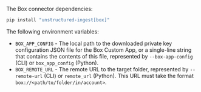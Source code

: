The Box connector dependencies:

```bash CLI, Python
pip install "unstructured-ingest[box]"
```


<AdditionalIngestDependencies />

The following environment variables:

- `BOX_APP_CONFIG` - The local path to the downloaded private key configuration JSON file for the Box Custom App, 
   or a single-line string that contains the contents of this file, represented by `--box-app-config` (CLI) or `box_app_config` (Python).
- `BOX_REMOTE_URL` - The remote URL to the target folder, represented by `--remote-url` (CLI) or `remote_url` (Python). 
   This URL must take the format `box://<path/to/folder/in/account>`.
